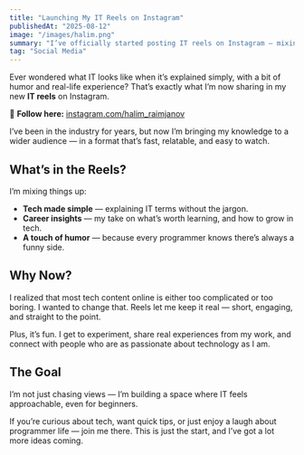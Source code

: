 ```yaml
---
title: "Launching My IT Reels on Instagram"
publishedAt: "2025-08-12"
image: "/images/halim.png"
summary: "I’ve officially started posting IT reels on Instagram — mixing tech insights, personal experience, and a bit of fun."
tag: "Social Media"
---
```


Ever wondered what IT looks like when it’s explained simply, with a bit of humor and real-life experience? That’s exactly what I’m now sharing in my new **IT reels** on Instagram.  

📲 **Follow here:** [instagram.com/halim_raimjanov](https://instagram.com/halim_raimjanov)  

I’ve been in the industry for years, but now I’m bringing my knowledge to a wider audience — in a format that’s fast, relatable, and easy to watch.

## What’s in the Reels?

I’m mixing things up:
- **Tech made simple** — explaining IT terms without the jargon.
- **Career insights** — my take on what’s worth learning, and how to grow in tech.
- **A touch of humor** — because every programmer knows there’s always a funny side.

## Why Now?

I realized that most tech content online is either too complicated or too boring. I wanted to change that. Reels let me keep it real — short, engaging, and straight to the point.  

Plus, it’s fun. I get to experiment, share real experiences from my work, and connect with people who are as passionate about technology as I am.

## The Goal

I’m not just chasing views — I’m building a space where IT feels approachable, even for beginners.  

If you’re curious about tech, want quick tips, or just enjoy a laugh about programmer life — join me there. This is just the start, and I’ve got a lot more ideas coming.
